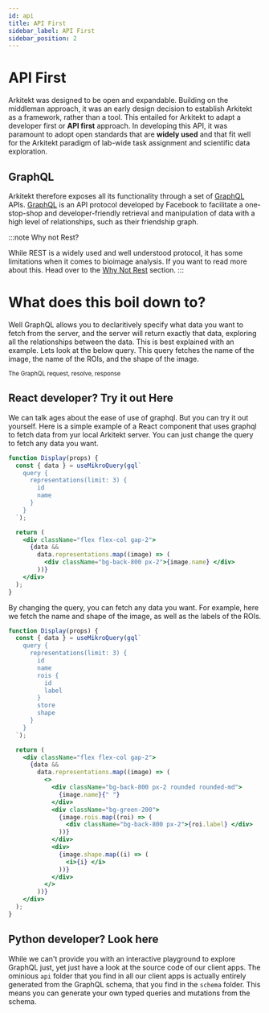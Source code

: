 ```yaml
---
id: api
title: API First
sidebar_label: API First
sidebar_position: 2
---
```



# API First

Arkitekt was designed to be open and expandable. Building on the middleman approach, it
was an early design decision to establish Arkitekt as a framework, rather than a tool. This
entailed for Arkitekt to adapt a developer first or **API first** approach. In developing this
API, it was paramount to adopt open standards that are **widely used** and that fit well for the
Arkitekt paradigm of lab-wide task assignment and scientific data exploration.

## GraphQL

Arkitekt therefore exposes all its functionality through a set of [GraphQL](https://graphql.org/) APIs. [GraphQL](https://graphql.org/) is an
API protocol developed by Facebook to facilitate a one-stop-shop and developer-friendly
retrieval and manipulation of data with a high level of relationships, such as their friendship
graph. 

:::note Why not Rest?

While REST is a widely used and well understood protocol, it has some limitations when it comes to
bioimage analysis. If you want to read more about this. Head over to the [Why Not Rest](/docs/design/why-not/rest) section.
:::




# What does this boil down to?

Well GraphQL allows you to declaritively specify what data you want to fetch from the server, and the server will return exactly that data, exploring
all the relationships between the data. This is best explained with an example. Lets look at the
below query. This query fetches the name of the image, the name of the ROIs, and the shape of the image.

<div className="mt-2 w-20">
<Image img={thumbnail} />

<div className="text-gray-400 mb-2">
<small>The GraphQL request, resolve, response  </small>
</div>
</div>

## React developer? Try it out Here

We can talk ages about the ease of use of graphql. But you can try it out yourself. Here is a simple example of a React component that uses graphql to fetch data from yur local Arkitekt server.
You can just change the query to fetch any data you want.

```jsx live
function Display(props) {
  const { data } = useMikroQuery(gql`
    query {
      representations(limit: 3) {
        id
        name
      }
    }
  `);

  return (
    <div className="flex flex-col gap-2">
      {data &&
        data.representations.map((image) => (
          <div className="bg-back-800 px-2">{image.name} </div>
        ))}
    </div>
  );
}
```

By changing the query, you can fetch any data you want. For example, here we fetch the name and shape of the image, as well as the labels of the ROIs.

```jsx live
function Display(props) {
  const { data } = useMikroQuery(gql`
    query {
      representations(limit: 3) {
        id
        name
        rois {
          id
          label
        }
        store
        shape
      }
    }
  `);

  return (
    <div className="flex flex-col gap-2">
      {data &&
        data.representations.map((image) => (
          <>
            <div className="bg-back-800 px-2 rounded rounded-md">
              {image.name}{" "}
            </div>
            <div className="bg-green-200">
              {image.rois.map((roi) => (
                <div className="bg-back-800 px-2">{roi.label} </div>
              ))}
            </div>
            <div>
              {image.shape.map((i) => (
                <i>{i} </i>
              ))}
            </div>
          </>
        ))}
    </div>
  );
}
```

## Python developer? Look here

While we can't provide you with an interactive playground to explore GraphQL just, yet
just have a look at the source code of our client apps. The ominious `api` folder that you
find in all our client apps is actually entirely generated from the GraphQL schema, that you
find in the `schema` folder. This means you can generate your own typed queries and mutations
from the schema.
